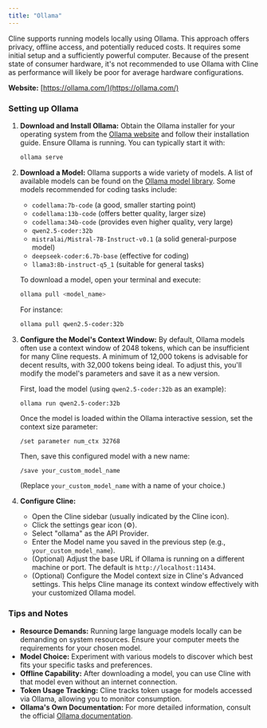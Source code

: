 ```yaml
---
title: "Ollama"
---
```


Cline supports running models locally using Ollama. This approach offers privacy, offline access, and potentially reduced costs. It requires some initial setup and a sufficiently powerful computer. Because of the present state of consumer hardware, it's not recommended to use Ollama with Cline as performance will likely be poor for average hardware configurations.

**Website:** [https://ollama.com/](https://ollama.com/)

### Setting up Ollama

1.  **Download and Install Ollama:**
    Obtain the Ollama installer for your operating system from the [Ollama website](https://ollama.com/) and follow their installation guide. Ensure Ollama is running. You can typically start it with:

    ```bash
    ollama serve
    ```

2.  **Download a Model:**
    Ollama supports a wide variety of models. A list of available models can be found on the [Ollama model library](https://ollama.com/library). Some models recommended for coding tasks include:

    - `codellama:7b-code` (a good, smaller starting point)
    - `codellama:13b-code` (offers better quality, larger size)
    - `codellama:34b-code` (provides even higher quality, very large)
    - `qwen2.5-coder:32b`
    - `mistralai/Mistral-7B-Instruct-v0.1` (a solid general-purpose model)
    - `deepseek-coder:6.7b-base` (effective for coding)
    - `llama3:8b-instruct-q5_1` (suitable for general tasks)

    To download a model, open your terminal and execute:

    ```bash
    ollama pull <model_name>
    ```

    For instance:

    ```bash
    ollama pull qwen2.5-coder:32b
    ```

3.  **Configure the Model's Context Window:**
    By default, Ollama models often use a context window of 2048 tokens, which can be insufficient for many Cline requests. A minimum of 12,000 tokens is advisable for decent results, with 32,000 tokens being ideal. To adjust this, you'll modify the model's parameters and save it as a new version.

    First, load the model (using `qwen2.5-coder:32b` as an example):

    ```bash
    ollama run qwen2.5-coder:32b
    ```

    Once the model is loaded within the Ollama interactive session, set the context size parameter:

    ```
    /set parameter num_ctx 32768
    ```

    Then, save this configured model with a new name:

    ```
    /save your_custom_model_name
    ```

    (Replace `your_custom_model_name` with a name of your choice.)

4.  **Configure Cline:**
    - Open the Cline sidebar (usually indicated by the Cline icon).
    - Click the settings gear icon (⚙️).
    - Select "ollama" as the API Provider.
    - Enter the Model name you saved in the previous step (e.g., `your_custom_model_name`).
    - (Optional) Adjust the base URL if Ollama is running on a different machine or port. The default is `http://localhost:11434`.
    - (Optional) Configure the Model context size in Cline's Advanced settings. This helps Cline manage its context window effectively with your customized Ollama model.

### Tips and Notes

- **Resource Demands:** Running large language models locally can be demanding on system resources. Ensure your computer meets the requirements for your chosen model.
- **Model Choice:** Experiment with various models to discover which best fits your specific tasks and preferences.
- **Offline Capability:** After downloading a model, you can use Cline with that model even without an internet connection.
- **Token Usage Tracking:** Cline tracks token usage for models accessed via Ollama, allowing you to monitor consumption.
- **Ollama's Own Documentation:** For more detailed information, consult the official [Ollama documentation](https://ollama.com/docs).
